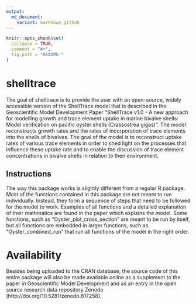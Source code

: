 ```yaml
---
output:
  md_document:
    variant: markdown_github
---
```


<!-- README.md is generated from README.Rmd. Please edit that file -->

```r
knitr::opts_chunk$set(
  collapse = TRUE,
  comment = "#>",
  fig.path = "README-"
)
```

# shelltrace

The goal of shelltrace is to provide the user with an open-source,
 widely accessible version of the ShellTrace model that is described
 in the Geoscientific Model Development Paper "ShellTrace v1.0 - A
 new approach for modelling growth and trace element uptake in marine
 bivalve shells: Model verification on pacific oyster shells
 (Crassostrea gigas)". The model reconstructs growth rates and the rates
 of incorporation of trace elements into the shells of bivalves. The goal
 of the model is to reconstruct uptake rates of various trace elements in
 order to shed light on the processes that influence these uptake rate and
 to enable the discussion of trace element concentrations in bivalve
 shells in relation to their environment.

## Instructions

The way this package works is slightly different from a regular R package.
 Most of the functions contained in this package are not meant to run
 individually. Instead, they form a sequence of steps that need to be followed
 for the model to work. Examples of all functions and a detailed explanation of
 their mathmatics are found in the paper which explains the model. Some functions,
 such as "Oyster_plot_cross_section" are meant to be run by itself, but all
 functions are embedded in larger functions, such as "Oyster_combined_run" that
 run all functions of the model in the right order.

# Availability

Besides being uploaded to the CRAN database, the source code of this entire
package will also be made available online as a supplement to the paper in
Geoscientific Model Development and as an entry in the open source research
data repository Zenodo (http://doi.org/10.5281/zenodo.817258).